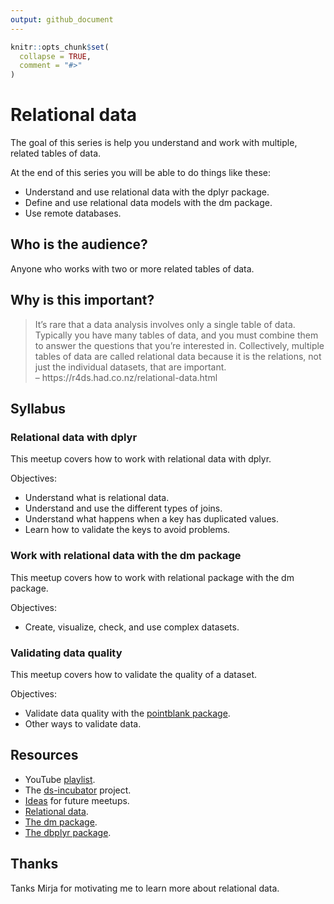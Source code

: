 ```yaml
---
output: github_document
---
```


```r
knitr::opts_chunk$set(
  collapse = TRUE,
  comment = "#>"
)
```

# Relational data

The goal of this series is help you understand and work with multiple,
related tables of data.

At the end of this series you will be able to do things like these:

* Understand and use relational data with the dplyr package.
* Define and use relational data models with the dm package.
* Use remote databases.

## Who is the audience?

Anyone who works with two or more related tables of data.

## Why is this important?

> It's rare that a data analysis involves only a single table of
data. Typically you have many tables of data, and you must combine them to
answer the questions that you're interested in. Collectively, multiple
tables of data are called relational data because it is the relations,
not just the individual datasets, that are important.  
-- https://r4ds.had.co.nz/relational-data.html

## Syllabus

### Relational data with dplyr

This meetup covers how to work with relational data with dplyr.

Objectives:

* Understand what is relational data.
* Understand and use the different types of joins.
* Understand what happens when a key has duplicated values.
* Learn how to validate the keys to avoid problems.

### Work with relational data with the dm package

This meetup covers how to work with relational package with the dm package.

Objectives:

* Create, visualize, check, and use complex datasets.

### Validating data quality

This meetup covers how to validate the quality of a dataset.

Objectives:

* Validate data quality with the [pointblank package](https://rich-iannone.github.io/pointblank/).
* Other ways to validate data.

## Resources

* YouTube [playlist](https://bit.ly/ds-incubator-videos).
* The
[ds-incubator](https://github.com/2DegreesInvesting/ds-incubator#ds-incubator)
project.
* [Ideas](https://bit.ly/dsi-ideas) for future meetups.
* [Relational data](https://r4ds.had.co.nz/relational-data.html).
* [The dm package](https://cynkra.github.io/dm/).
* [The dbplyr package](https://dbplyr.tidyverse.org/).

## Thanks

Tanks Mirja for motivating me to learn more about relational data.

